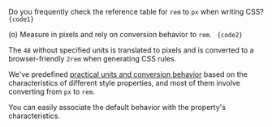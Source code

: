 
Do you frequently check the reference table for `rem` to `px` when writing CSS?
<Code lang="html">
    {code1}
</Code>

(o) Measure in pixels and rely on conversion behavior to `rem`. <Dropped p1={code1} p2={code2} target="class" />
<Code lang="html">
    {code2}
</Code>

The `48` without specified units is translated to pixels and is converted to a browser-friendly `2rem` when generating CSS rules.

We've predefined [practical units and conversion behavior](/reference/syntax#default-reference) based on the characteristics of different style properties, and most of them involve converting from `px` to `rem`.

You can easily associate the default behavior with the property's characteristics.